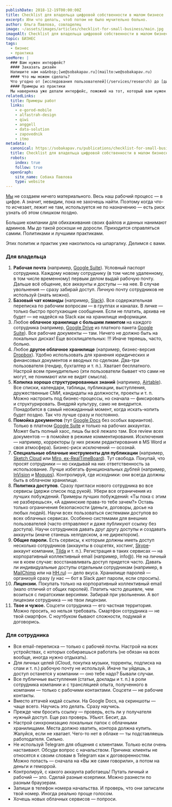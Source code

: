 ```yaml
---
publishDate: 2018-12-19T00:00:00Z
title: Checklist для владельца цифровой собственности в малом бизнесе
excerpt: Или что делать, чтоб потом не было мучительно больно.
author: Ольга Павлова, совладелец
image: ~/assets/images/articles/checklist-for-small-business/main.jpg
imageAlt: Checklist для владельца цифровой собственности в малом бизнесе
topic: БИЗНЕС
tags:
  - бизнес
  - практика
seeMore: |
  ### Вам нужен интерфейс?
  #### Заказать дизайн
  Напишите нам на&nbsp;[we@sobakapav.ru](mailto:we@sobakapav.ru)
  #### Что мы можем сделать?
  Что угодно от [исследования пользователей](/services/research) до [дизайна интерфейса под ключ](/services/ux-design). 
  #### Примеры из практики
  Мы наверняка уже делали интерфейс, пожожий на тот, который вам нужен. [Проверьте](https://sobakapav.ru/portfolio).
relatedLinks:
  title: Примеры работ
  links:
    - e-gorod-mobile
    - alfastrah-design
    - qiwi
    - anggell
    - data-solution
    - zapovednik
    - itmo
metadata:
  canonical: https://sobakapav.ru/publications/checklist-for-small-business
  title: Checklist для владельца цифровой собственности в малом бизнесе • Дизайн интерфейсов и бизнес
  robots:
    index: true
    follow: true
  openGraph:
    site_name: Собака Павлова
    type: website
---
```



[Мы](https://sobakapav.ru/) не создаем ничего материального. Весь наш рабочий процесс — в цифре. А значит, невидим, пока не захочешь найти. Поэтому когда что-то исчезает, лежит не там, используется не по назначению — есть риск узнать об этом слишком поздно.

Большие компании для обихаживания своих файлов и данных нанимают админов. Мы до такой роскоши не доросли. Приходится справляться самим. Политиками и лучшими практиками.

Этих политик и практик уже накопилось на шпаргалку. Делимся с вами.

### Для владельца

1. **Рабочая почта** (например, [Google Suite](https://gsuite.google.com/)). Условный паспорт сотрудника. Каждому новому сотруднику (в том числе удаленному, в том числе временному) первым делом выдай рабочую почту. Дальше всё общение, все аккаунты и доступы — на нее. В случае увольнения — сразу забирай доступ. Личную почту сотрудников не используй (знать можно).
2. **Базовый чат команды** (например, [Slack](https://slack.com/)). Вся содержательная переписка по рабочим вопросам — в группах и каналах. В личке — только быстро протухающие сообщения. Если не платить, архива не будет — не надейся на Slack как на хранилище информации.
3. Любое **облачное хранилище с большим лимитом** на каждого сотрудника (например, [Google Drive](https://drive.google.com/) из платного пакета [Google Suite](https://gsuite.google.com/)). Все рабочие документы — там. Ничего не должно быть на локальных дисках! Еще восклицательных: !!! Иначе теряешь, часто, больно.
4. Любое **другое облачное хранилище** (например, бизнес-версия [Dropbox](https://www.dropbox.com/)). Удобно использовать для хранения юридических и финансовых документов и вводных по сделкам. Два-три пользователя (гендир, бухгалтер и т. п.). Хватает бесплатного. Настрой всем принудительно (эти пользователи бывает что сами не могут, не понимают или не видят смысла).
5. **Копилка хорошо структурированных знаний** (например, [Airtable](https://airtable.com/)). Все списки, календари, таблицы, публикации, выступления, дружественные СМИ, кандидаты на должности, проекты и т. п. Можно настроить под бизнес-процессы, но сначала — фиксировать и структурировать. Внедряй культуру, само не внедрится. Понадобится в самый неожиданный момент, когда искать-копить будет поздно. Так что лучше сразу и постоянно.
6. **Помойка документов** (тут [Google Docs](https://docs.google.com/) без особых вариантов). Только в платном [Google Suite](https://gsuite.google.com/) и только на рабочих аккаунтах. Может быть полный хаос, лишь бы всё лежало там. Все review всех документов — в помойке в режиме комментирования. Исключения — например, корректоры (у них режим редактирования в MS Word и своя атмосфера). Бизнес-риск исключений — осознай.
7. **Специальные облачные инструменты для публикации** (например, [Sketch Cloud](https://sketch.cloud/) или [Miro, ex-RealTimeBoard](https://miro.com/)). Тут свобода. Покупай, что просят сотрудники — но скидывай на них ответственность за использование. Лучше избегать функциональных дублей (например, [InVision](https://www.invisionapp.com/) и [Moqups](https://moqups.com/)). Контролируй, где исходники: они всегда должны быть в облачном хранилище.
8. **Политика доступов**. Сразу пригласи нового сотрудника во все сервисы (держи список под рукой). Убери все ограничения из лучших побуждений. Примеры лучших побуждений: «Ты пока с этим не разберешься», «А админские права-то тебе зачем?» Оставь только ограничения безопасности (деньги, договоры, досье на любых людей). Научи всех пользоваться системами доступов во всех облачных сервисах. Особенно системами для внешних пользователей (часто отправляют и даже публикуют ссылку без доступа). Научи сотрудников давать друг другу доступы и создавать аккаунты (иначе станешь хелпдеском, а не директором).
9. **Общие пароли.** Есть сервисы, к которым должны иметь доступ несколько сотрудников (аккаунты в соцсетях, хостинг, [Skype](https://www.skype.com/)-аккаунт компании, [Tilda](https://tilda.cc/) и т. п.). Регистрация в таких сервисах — на корпоративный коллективный email (например, info@). Не на личный ни в коем случае: восстанавливать доступ придется часто. Давать ли индивидуальные доступы отдельным сотрудникам (например, в [MailChimp](https://mailchimp.com/) или на [HH.ru](https://hh.ru/)) — дело вкуса. Хранилище паролей — организуй сразу (у нас — бот в Slack дает пароли, если спросить).
10. **Лицензии.** Покупать только на корпоративный коллективный email (мало отличий от общих паролей). Платить часто дешевле, чем возиться с пиратскими версиями. Забирай при увольнении. А вот лицензии сотрудника — не твои лицензии.
11. **Твое и чужое.** Соцсети сотрудника — его частная территория. Можно просить, но нельзя требовать. Смартфон сотрудника — не твой смартфон. С ноутбуком бывают сложности, подумай и договорись.

### Для сотрудника

- Вся email-переписка — только с рабочей почты. Настрой на всех устройствах, с которых собираешься работать (не обязан на всех вообще, иногда нужно отдыхать).
- Для личных целей (iCloud, покупка музыки, торренты, подписка на спам и т. п.) рабочую почту не используй. Иначе ты уйдешь, а доступ останется у компании — оно тебе надо? Бывали случаи.
- Все публичные выступления (статьи, доклады и т. п.) в роли сотрудника компании и с трансляцией опыта, полученного в компании — только с рабочими контактами. Соцсети — не рабочие контакты.
- Вместо аттачей кидай ссылки. На Google Docs, на скриншоты — чаще всего. Научись это делать. Сразу научись.
- Прежде чем бросить ссылку — проверь, есть ли у получателя нужный доступ. Еще раз проверь. Убьют. Бесит, да.
- Настрой синхронизацию локальных папок с облачными хранилищами. Места должно хватить, контора должна купить. Жалуйся, если не хватает. Чего-то нет в облаке — ты подставляешь работодателя. Сильно.
- Не используй Telegram для общения с клиентами. Только если очень настаивают. Обсуди вопрос с начальством. Причина: клиенты не относятся к своим словам в Telegram как к договоренностям. Можно попасть — сначала на «Вы же сами говорили», а потом на деньги и геморрой.
- Контролируй, с какого аккаунта работаешь! Путать личный и рабочий — зло. Сделай разные юзерпики. Можно разнести по разным браузерам.
- Запиши в телефон номера начальства. И проверь, что они записали твой номер. Иногда реально проще голосом.
- Хочешь новых облачных сервисов — попроси.
